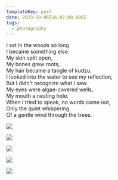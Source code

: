```yaml
---
templateKey: post
date: 2023-10-06T16:07:00.000Z
tags:
  - photography
---
```

I sat in the woods so long<br/>
I became something else.<br/>
My skin split open,<br/>
My bones grew roots,<br/>
My hair became a tangle of kudzu.<br/>
I looked into the water to see my reflection,<br/>
But I didn't recognize what I saw.<br/>
My eyes were algae-covered wells,<br/>
My mouth a nesting hole.<br/>
When I tried to speak, no words came out,<br/>
Only the quiet whispering<br/>
Of a gentle wind through the trees.

![](../../assets/photos/20231006-IMG_7540.jpg)

![](../../assets/photos/20231006-IMG_7438.jpg)

![](../../assets/photos/20231006-IMG_7464.jpg)

![](../../assets/photos/20231006-IMG_7466.jpg)

![](../../assets/photos/20231006-IMG_7454.jpg)
